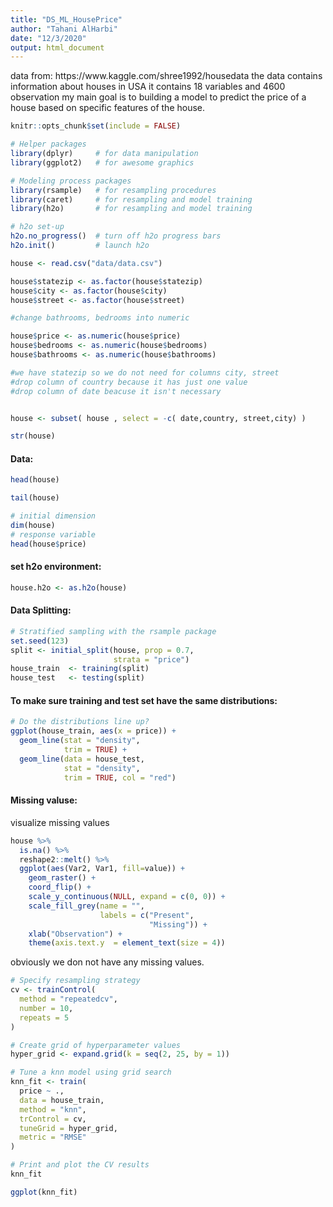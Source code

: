 ```yaml
---
title: "DS_ML_HousePrice"
author: "Tahani AlHarbi"
date: "12/3/2020"
output: html_document
---
```


data from: https://www.kaggle.com/shree1992/housedata
the data contains information  about houses in USA 
it contains 18 variables and 4600 observation
my main goal is to building a model to predict the price of a house
based on specific features of the house.



```r
knitr::opts_chunk$set(include = FALSE)
```

```r
# Helper packages
library(dplyr)     # for data manipulation
library(ggplot2)   # for awesome graphics

# Modeling process packages
library(rsample)   # for resampling procedures
library(caret)     # for resampling and model training
library(h2o)       # for resampling and model training

# h2o set-up 
h2o.no_progress()  # turn off h2o progress bars
h2o.init()         # launch h2o
```








```r
house <- read.csv("data/data.csv")

```



```r
house$statezip <- as.factor(house$statezip)
house$city <- as.factor(house$city)
house$street <- as.factor(house$street)
```



```r
#change bathrooms, bedrooms into numeric 

house$price <- as.numeric(house$price)
house$bedrooms <- as.numeric(house$bedrooms)
house$bathrooms <- as.numeric(house$bathrooms)

```


```r

#we have statezip so we do not need for columns city, street 
#drop column of country because it has just one value 
#drop column of date beacuse it isn't necessary 


house <- subset( house , select = -c( date,country, street,city) )

str(house)


```


#### Data:
 

```r
head(house)
```




```r
tail(house)
```



```r
# initial dimension
dim(house)
# response variable
head(house$price)
```


#### **set h2o environment:**

```r
house.h2o <- as.h2o(house)
```

#### **Data Splitting**:

```r
# Stratified sampling with the rsample package
set.seed(123) 
split <- initial_split(house, prop = 0.7, 
                       strata = "price")
house_train  <- training(split)
house_test   <- testing(split)
```

#### **To make sure training and test set have the same distributions:**

```r
# Do the distributions line up? 
ggplot(house_train, aes(x = price)) + 
  geom_line(stat = "density", 
            trim = TRUE) + 
  geom_line(data = house_test, 
            stat = "density", 
            trim = TRUE, col = "red")
```


#### **Missing valuse:** 

visualize missing values 



```r
house %>%
  is.na() %>%
  reshape2::melt() %>%
  ggplot(aes(Var2, Var1, fill=value)) + 
    geom_raster() + 
    coord_flip() +
    scale_y_continuous(NULL, expand = c(0, 0)) +
    scale_fill_grey(name = "", 
                    labels = c("Present", 
                               "Missing")) +
    xlab("Observation") +
    theme(axis.text.y  = element_text(size = 4))
```


obviously we don not have any missing values. 



```r
# Specify resampling strategy
cv <- trainControl(
  method = "repeatedcv", 
  number = 10, 
  repeats = 5
)

# Create grid of hyperparameter values
hyper_grid <- expand.grid(k = seq(2, 25, by = 1))

# Tune a knn model using grid search
knn_fit <- train(
  price ~ ., 
  data = house_train, 
  method = "knn", 
  trControl = cv, 
  tuneGrid = hyper_grid,
  metric = "RMSE"
)
```




```r
# Print and plot the CV results
knn_fit
```



```r
ggplot(knn_fit)
```

